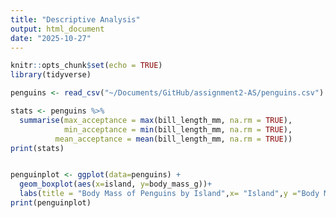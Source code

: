 ```yaml
---
title: "Descriptive Analysis"
output: html_document
date: "2025-10-27"
---
```


```r
knitr::opts_chunk$set(echo = TRUE)
library(tidyverse)
```


```r
penguins <- read_csv("~/Documents/GitHub/assignment2-AS/penguins.csv")

stats <- penguins %>%
  summarise(max_acceptance = max(bill_length_mm, na.rm = TRUE),
            min_acceptance = min(bill_length_mm, na.rm = TRUE),
          mean_acceptance = mean(bill_length_mm, na.rm = TRUE))
print(stats)


penguinplot <- ggplot(data=penguins) +
  geom_boxplot(aes(x=island, y=body_mass_g))+
  labs(title = "Body Mass of Penguins by Island",x= "Island",y ="Body Mass (g)")
print(penguinplot)
```

